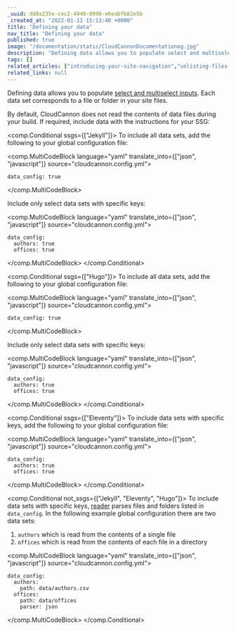 ```yaml
---
_uuid: dd8a235e-cec2-4940-8990-e6eabfb82e5b
_created_at: "2022-01-11 15:13:40 +0000"
title: "Defining your data"
nav_title: "Defining your data"
published: true
image: "/documentation/static/CloudCannonDocumentationog.jpg"
description: "Defining data allows you to populate select and multiselect inputs. Each data set corresponds to a file or folder in your site files."
tags: []
related_articles: ["introducing-your-site-navigation","unlisting-files-in-a-collection","integrating-your-site","defining-more-ways-to-add-new-files"]
related_links: null
---
```

Defining data allows you to populate [select and multiselect inputs](/documentation/articles/using-select-inputs-to-edit-your-data/). Each data set corresponds to a file or folder in your site files.

By default, CloudCannon does not read the contents of data files during your build. If required, include data with the instructions for your SSG:



<comp.Conditional ssgs={["Jekyll"]}>
  To include all data sets, add the following to your global configuration file:

  <comp.MultiCodeBlock language="yaml" translate_into={["json", "javascript"]} source="cloudcannon.config.yml">
  ```
  data_config: true
  ```
  </comp.MultiCodeBlock>

  Include only select data sets with specific keys:

  <comp.MultiCodeBlock language="yaml" translate_into={["json", "javascript"]} source="cloudcannon.config.yml">
  ```
  data_config:
    authors: true
    offices: true
  ```
  </comp.MultiCodeBlock>
</comp.Conditional>



<comp.Conditional ssgs={["Hugo"]}>
  To include all data sets, add the following to your global configuration file:

  <comp.MultiCodeBlock language="yaml" translate_into={["json", "javascript"]} source="cloudcannon.config.yml">
  ```
  data_config: true
  ```
  </comp.MultiCodeBlock>

  Include only select data sets with specific keys:

  <comp.MultiCodeBlock language="yaml" translate_into={["json", "javascript"]} source="cloudcannon.config.yml">
  ```
  data_config:
    authors: true
    offices: true
  ```
  </comp.MultiCodeBlock>
</comp.Conditional>



<comp.Conditional ssgs={["Eleventy"]}>
  To include data sets with specific keys, add the following to your global configuration file:

  <comp.MultiCodeBlock language="yaml" translate_into={["json", "javascript"]} source="cloudcannon.config.yml">
  ```
  data_config:
    authors: true
    offices: true
  ```
  </comp.MultiCodeBlock>
</comp.Conditional>



<comp.Conditional not_ssgs={["Jekyll", "Eleventy", "Hugo"]}>
  To include data sets with specific keys, [reader](https://github.com/CloudCannon/reader) parses files and folders listed in `data_config`. In the following 
  example global configuration there are two data sets:
  
  1. `authors` which is read from the contents of a single file
  1. `offices` which is read from the contents of each file in a directory

  <comp.MultiCodeBlock language="yaml" translate_into={["json", "javascript"]} source="cloudcannon.config.yml">
  ```
  data_config:
    authors:
      path: data/authors.csv
    offices:
      path: data/offices
      parser: json
  ```
  </comp.MultiCodeBlock>
</comp.Conditional>



